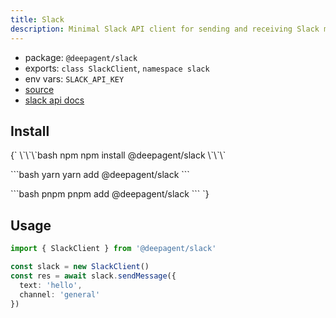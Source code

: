 ```yaml
---
title: Slack
description: Minimal Slack API client for sending and receiving Slack messages.
---
```


- package: `@deepagent/slack`
- exports: `class SlackClient`, `namespace slack`
- env vars: `SLACK_API_KEY`
- [source](https://github.com/amardeeplakshkar/deepagent/blob/main/packages/slack/src/slack-client.ts)
- [slack api docs](https://api.slack.com/docs)

## Install

<PackageTabs>
{`
\`\`\`bash npm
npm install @deepagent/slack
\`\`\`

\`\`\`bash yarn
yarn add @deepagent/slack
\`\`\`

\`\`\`bash pnpm
pnpm add @deepagent/slack
\`\`\`
`}
</PackageTabs>

## Usage

```ts
import { SlackClient } from '@deepagent/slack'

const slack = new SlackClient()
const res = await slack.sendMessage({
  text: 'hello',
  channel: 'general'
})
```
